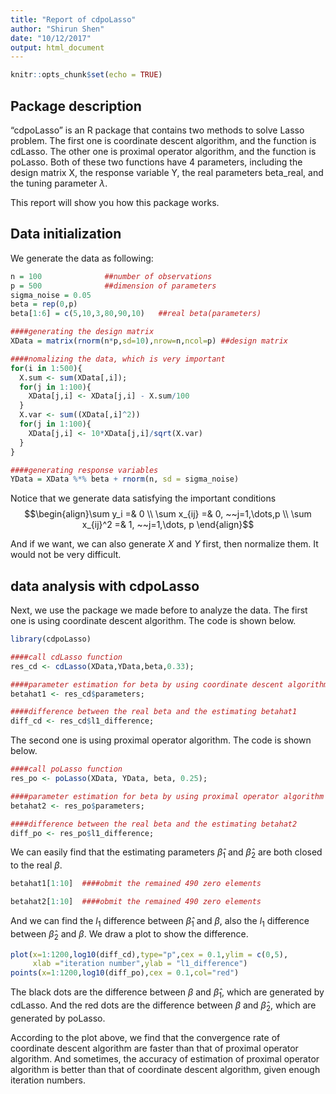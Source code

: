 ```yaml
---
title: "Report of cdpoLasso"
author: "Shirun Shen"
date: "10/12/2017"
output: html_document
---
```


```r
knitr::opts_chunk$set(echo = TRUE)
```

## Package description

"cdpoLasso" is an R package that contains two methods to solve Lasso problem. The first one is coordinate descent algorithm, and the function is cdLasso. The other one is proximal operator algorithm, and the function is poLasso. Both of these two functions have 4 parameters, including the design matrix X, the response variable Y, the real parameters beta_real, and the tuning parameter $\lambda$.

This report will show you how this package works.

## Data initialization

We generate the data as following:

```r

n = 100              ##number of observations
p = 500              ##dimension of parameters
sigma_noise = 0.05
beta = rep(0,p)
beta[1:6] = c(5,10,3,80,90,10)   ##real beta(parameters)

####generating the design matrix
XData = matrix(rnorm(n*p,sd=10),nrow=n,ncol=p) ##design matrix

####nomalizing the data, which is very important
for(i in 1:500){
  X.sum <- sum(XData[,i]);
  for(j in 1:100){
    XData[j,i] <- XData[j,i] - X.sum/100
  }
  X.var <- sum((XData[,i]^2))
  for(j in 1:100){
    XData[j,i] <- 10*XData[j,i]/sqrt(X.var)
  }
}

####generating response variables
YData = XData %*% beta + rnorm(n, sd = sigma_noise)
```
Notice that we generate data satisfying the important conditions
$$\begin{align}\sum y_i =& 0  \\
\sum x_{ij} =& 0, ~~j=1,\dots,p  \\
\sum x_{ij}^2 =& 1, ~~j=1,\dots, p
\end{align}$$

And if we want, we can also generate $X$ and $Y$ first, then normalize them. It would not be very difficult.

## data analysis with cdpoLasso

Next, we use the package we made before to analyze the data. The first one is using coordinate descent algorithm. The code is shown below.
```r
library(cdpoLasso)

####call cdLasso function
res_cd <- cdLasso(XData,YData,beta,0.33); 

####parameter estimation for beta by using coordinate descent algorithm
betahat1 <- res_cd$parameters;

####difference between the real beta and the estimating betahat1
diff_cd <- res_cd$l1_difference;
```

The second one is using proximal operator algorithm. The code is shown below.
```r
####call poLasso function
res_po <- poLasso(XData, YData, beta, 0.25);  

####parameter estimation for beta by using proximal operator algorithm
betahat2 <- res_po$parameters;

####difference between the real beta and the estimating betahat2
diff_po <- res_po$l1_difference;

```

We can easily find that the estimating parameters $\hat{\beta}_1$ and $\hat{\beta}_2$ are both closed to the real $\beta$.

```r
betahat1[1:10]  ####obmit the remained 490 zero elements
```
```r
betahat2[1:10]  ####obmit the remained 490 zero elements
```
And we can find the $l_1$ difference between $\hat{\beta}_1$ and $\beta$, also the $l_1$ difference between $\hat{\beta}_2$ and $\beta$. We draw a plot to show the difference.
```r
plot(x=1:1200,log10(diff_cd),type="p",cex = 0.1,ylim = c(0,5),
     xlab ="iteration number",ylab = "l1_difference")
points(x=1:1200,log10(diff_po),cex = 0.1,col="red")
```

The black dots are the difference between $\beta$ and $\hat{\beta}_1$, which are generated by cdLasso. And the red dots are the difference between $\beta$ and $\hat{\beta}_2$, which are generated by poLasso.

According to the plot above, we find that the convergence rate of coordinate descent algorithm are faster than that of proximal operator algorithm. And sometimes, the accuracy of estimation of proximal operator algorithm is better than that of coordinate descent algorithm, given enough iteration numbers.
